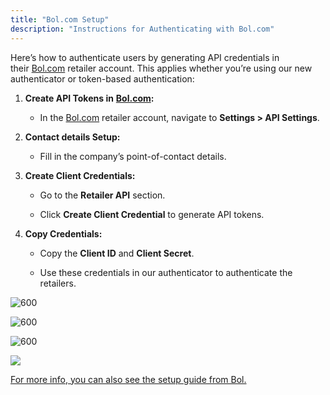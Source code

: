 ```yaml
---
title: "Bol.com Setup"
description: "Instructions for Authenticating with Bol.com"
---
```


Here’s how to authenticate users by generating API credentials in their [Bol.com](http://bol.com/) retailer account. This applies whether you’re using our new authenticator or token-based authentication:

1. **Create API Tokens in** [**Bol.com**](http://bol.com/)**:**

   * In the [Bol.com](http://bol.com/) retailer account, navigate to **Settings > API Settings**.

2. **Contact details Setup:**

   * Fill in the company’s point-of-contact details.

3. **Create Client Credentials:**

   * Go to the **Retailer API** section.

   * Click **Create Client Credential** to generate API tokens.

4. **Copy Credentials:**

   * Copy the **Client ID** and **Client Secret**.

   * Use these credentials in our authenticator to authenticate the retailers.

![600](https://api.bol.com/retailer/public/Retailer-API/_images/authentication/sdd-api-settings.png)

![600](https://api.bol.com/retailer/public/Retailer-API/_images/authentication/sdd-technical-contact-details.png)

![600](https://api.bol.com/retailer/public/Retailer-API/_images/authentication/types_of_api_credentials.png)

![](image.png)

[For more info, you can also see the setup guide from Bol.](https://api.bol.com/retailer/public/Retailer-API/authentication.html#_step_1_acquiring_api_credentials)